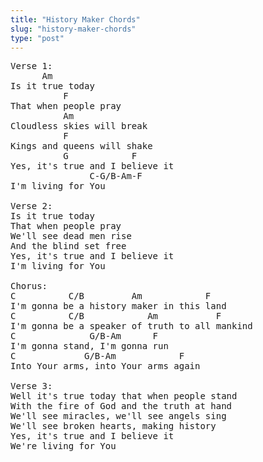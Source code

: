 ```yaml
---
title: "History Maker Chords"
slug: "history-maker-chords"
type: "post"
---
```


<pre>
Verse 1:          
      Am 
Is it true today 
          F 
That when people pray 
          Am 
Cloudless skies will break 
          F
Kings and queens will shake
          G            F 
Yes, it's true and I believe it
               C-G/B-Am-F 
I'm living for You  

Verse 2: 
Is it true today 
That when people pray 
We'll see dead men rise 
And the blind set free 
Yes, it's true and I believe it 
I'm living for You  

Chorus:
C          C/B         Am            F 
I'm gonna be a history maker in this land 
C          C/B            Am           F 
I'm gonna be a speaker of truth to all mankind 
C              G/B-Am      F      
I'm gonna stand, I'm gonna run 
C             G/B-Am            F 
Into Your arms, into Your arms again  

Verse 3:
Well it's true today that when people stand 
With the fire of God and the truth at hand 
We'll see miracles, we'll see angels sing 
We'll see broken hearts, making history 
Yes, it's true and I believe it 
We're living for You  
</pre>